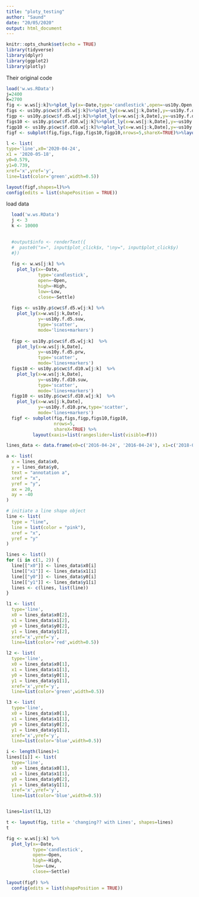 ```yaml
---
title: "ploty_testing"
author: "Saund"
date: "20/05/2020"
output: html_document
---
```


```r
knitr::opts_chunk$set(echo = TRUE)
library(tidyverse)
library(dplyr)
library(ggplot2)
library(plotly)
```

Their original code
```r
load('w.ws.RData')
j=2400
k=2700
fig <- w.ws[j:k]%>%plot_ly(x=~Date,type='candlestick',open=~us10y.Open,high=~us10y.High,low=~us10y.Low,close=~us10y.Settle)
figs <- us10y.p$cwc$f.d5.w[j:k]%>%plot_ly(x=w.ws[j:k,Date],y=~us10y.f.d5.suw,type='scatter',mode='lines+markers')
figp <- us10y.p$cwc$f.d5.w[j:k]%>%plot_ly(x=w.ws[j:k,Date],y=~us10y.f.d5.prw,type='scatter',mode='lines+markers')
figs10 <- us10y.p$cwc$f.d10.w[j:k]%>%plot_ly(x=w.ws[j:k,Date],y=~us10y.f.d10.suw,type='scatter',mode='lines+markers')
figp10 <- us10y.p$cwc$f.d10.w[j:k]%>%plot_ly(x=w.ws[j:k,Date],y=~us10y.f.d10.prw,type='scatter',mode='lines+markers')
figf <- subplot(fig,figs,figp,figs10,figp10,nrows=5,shareX=TRUE)%>%layout(xaxis=list(rangeslider=list(visible=F)))

l <- list(
type='line',x0='2020-04-24', 
x1 = '2020-05-18',
y0=0.579,
y1=0.739,
xref='x',yref='y',
line=list(color='green',width=0.5))

layout(figf,shapes=l)%>%
config(edits = list(shapePosition = TRUE))
```


load data 
```r
  load('w.ws.RData')
  j <- 3
  k <- 10000

  
  #output$info <- renderText({
  #  paste0("x=", input$plot_click$x, "\ny=", input$plot_click$y)
  #})
  
  fig <- w.ws[j:k] %>%
    plot_ly(x=~Date,
            type='candlestick',
            open=~Open,
            high=~High,
            low=~Low,
            close=~Settle) 
  
  figs <- us10y.p$cwc$f.d5.w[j:k] %>%
    plot_ly(x=w.ws[j:k,Date],
            y=~us10y.f.d5.suw,
            type='scatter',
            mode='lines+markers')
  
  figp <- us10y.p$cwc$f.d5.w[j:k]  %>%
    plot_ly(x=w.ws[j:k,Date],
            y=~us10y.f.d5.prw,
            type='scatter',
            mode='lines+markers')
  figs10 <- us10y.p$cwc$f.d10.w[j:k]  %>%
    plot_ly(x=w.ws[j:k,Date],
            y=~us10y.f.d10.suw,
            type='scatter',
            mode='lines+markers')
  figp10 <- us10y.p$cwc$f.d10.w[j:k]  %>%
    plot_ly(x=w.ws[j:k,Date],
            y=~us10y.f.d10.prw,type='scatter',
            mode='lines+markers')
  figf <- subplot(fig,figs,figp,figs10,figp10,
                  nrows=5,
                  shareX=TRUE) %>%
          layout(xaxis=list(rangeslider=list(visible=F)))

lines_data <- data.frame(x0=c('2016-04-24', '2016-04-24'), x1=c('2018-04-24', '2018-04-24'), y0=c(2,5), y1=c(3,2), xref=c('x','x'), yref=c('y','y'), type=c("line", "line"))

a <- list(
  x = lines_data$x0,
  y = lines_data$y0,
  text = "annotation a",
  xref = "x",
  yref = "y",
  ax = 20,
  ay = -40
)

# initiate a line shape object
line <- list(
  type = "line",
  line = list(color = "pink"),
  xref = "x",
  yref = "y"
)

lines <- list()
for (i in c(1, 2)) {
  line[["x0"]] <- lines_data$x0[i]
  line[["x1"]] <- lines_data$x1[i]
  line[["y0"]] <- lines_data$y0[i]
  line[["y1"]] <- lines_data$y1[i]
  lines <- c(lines, list(line))
}

l1 <- list(
  type='line',
  x0 = lines_data$x0[2], 
  x1 = lines_data$x1[2],
  y0 = lines_data$y0[2],
  y1 = lines_data$y1[2],
  xref='x',yref='y',
  line=list(color='red',width=0.5))

l2 <- list(
  type='line',
  x0 = lines_data$x0[1], 
  x1 = lines_data$x1[1],
  y0 = lines_data$y0[1],
  y1 = lines_data$y1[1],
  xref='x',yref='y',
  line=list(color='green',width=0.5))

l3 <- list(
  type='line',
  x0 = lines_data$x0[1], 
  x1 = lines_data$x1[1],
  y0 = lines_data$y0[2],
  y1 = lines_data$y1[1],
  xref='x',yref='y',
  line=list(color='blue',width=0.5))

i <- length(lines)+1
lines[[i]] <- list(
  type='line',
  x0 = lines_data$x0[1], 
  x1 = lines_data$x1[1],
  y0 = lines_data$y0[2],
  y1 = lines_data$y1[1],
  xref='x',yref='y',
  line=list(color='blue',width=0.5))


lines=list(l1,l2)

t <- layout(fig, title = 'changing?? with Lines', shapes=lines)
t

fig <- w.ws[j:k] %>%
  plot_ly(x=~Date,
          type='candlestick',
          open=~Open,
          high=~High,
          low=~Low,
          close=~Settle)
  
layout(figf) %>%
  config(edits = list(shapePosition = TRUE)) 

```
